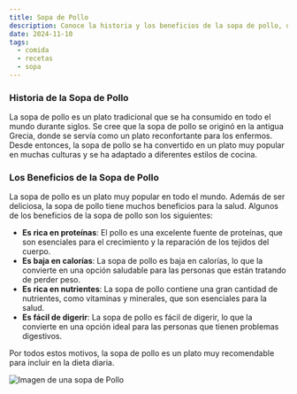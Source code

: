 ```yaml
---
title: Sopa de Pollo
description: Conoce la historia y los beneficios de la sopa de pollo, un plato tradicional en todo el mundo.
date: 2024-11-10
tags:
  - comida
  - recetas
  - sopa
---
```


### Historia de la Sopa de Pollo

La sopa de pollo es un plato tradicional que se ha consumido en todo el mundo durante siglos.
Se cree que la sopa de pollo se originó en la antigua Grecia, donde se servía como un plato reconfortante para los enfermos.
Desde entonces, la sopa de pollo se ha convertido en un plato muy popular en muchas culturas y se ha adaptado a diferentes estilos de cocina.

### Los Beneficios de la Sopa de Pollo

La sopa de pollo es un plato muy popular en todo el mundo. 
Además de ser deliciosa, la sopa de pollo tiene muchos beneficios para la salud.
Algunos de los beneficios de la sopa de pollo son los siguientes:

- **Es rica en proteínas**: El pollo es una excelente fuente de proteínas, que son esenciales para el crecimiento y la reparación de los tejidos del cuerpo.
- **Es baja en calorías**: La sopa de pollo es baja en calorías, lo que la convierte en una opción saludable para las personas que están tratando de perder peso.
- **Es rica en nutrientes**: La sopa de pollo contiene una gran cantidad de nutrientes, como vitaminas y minerales, que son esenciales para la salud.
- **Es fácil de digerir**: La sopa de pollo es fácil de digerir, lo que la convierte en una opción ideal para las personas que tienen problemas digestivos.

Por todos estos motivos, la sopa de pollo es un plato muy recomendable para incluir en la dieta diaria.

<div class="bleed">
    <img src="/images/sopa-de-pollo.jpg" alt="Imagen de una sopa de Pollo" />
</div>
